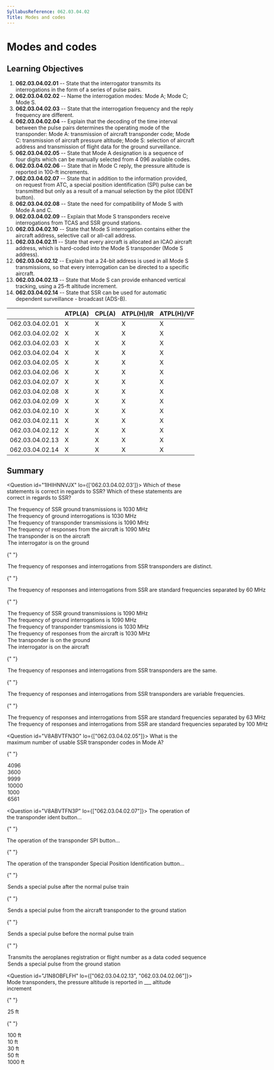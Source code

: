 ```yaml
---
SyllabusReference: 062.03.04.02
Title: Modes and codes
---
```


# Modes and codes

## Learning Objectives

1.  **062.03.04.02.01** -- State that the interrogator transmits its
    interrogations in the form of a series of pulse pairs.
2.  **062.03.04.02.02** -- Name the interrogation modes: Mode A; Mode C; Mode S.
3.  **062.03.04.02.03** -- State that the interrogation frequency and the reply
    frequency are different.
4.  **062.03.04.02.04** -- Explain that the decoding of the time interval between
    the pulse pairs determines the operating mode of the transponder: Mode A:
    transmission of aircraft transponder code; Mode C: transmission of aircraft
    pressure altitude; Mode S: selection of aircraft address and transmission of
    flight data for the ground surveillance.
5.  **062.03.04.02.05** -- State that Mode A designation is a sequence of four
    digits which can be manually selected from 4 096 available codes.
6.  **062.03.04.02.06** -- State that in Mode C reply, the pressure altitude is
    reported in 100-ft increments.
7.  **062.03.04.02.07** -- State that in addition to the information provided, on
    request from ATC, a special position identification (SPI) pulse can be
    transmitted but only as a result of a manual selection by the pilot (IDENT
    button).
8.  **062.03.04.02.08** -- State the need for compatibility of Mode S with Mode A
    and C.
9.  **062.03.04.02.09** -- Explain that Mode S transponders receive
    interrogations from TCAS and SSR ground stations.
10. **062.03.04.02.10** -- State that Mode S interrogation contains either the
    aircraft address, selective call or all-call address.
11. **062.03.04.02.11** -- State that every aircraft is allocated an ICAO
    aircraft address, which is hard-coded into the Mode S transponder (Mode S
    address).
12. **062.03.04.02.12** -- Explain that a 24-bit address is used in all Mode S
    transmissions, so that every interrogation can be directed to a specific
    aircraft.
13. **062.03.04.02.13** -- State that Mode S can provide enhanced vertical
    tracking, using a 25-ft altitude increment.
14. **062.03.04.02.14** -- State that SSR can be used for automatic dependent
    surveillance - broadcast (ADS-B).

|                 | ATPL(A) | CPL(A) | ATPL(H)/IR | ATPL(H)/VFR | CPL(H) | IR  | CBIR(A) |
| --------------- | ------- | ------ | ---------- | ----------- | ------ | --- | ------- |
| 062.03.04.02.01 | X       | X      | X          | X           | X      | X   | X       |
| 062.03.04.02.02 | X       | X      | X          | X           | X      | X   | X       |
| 062.03.04.02.03 | X       | X      | X          | X           | X      |     |         |
| 062.03.04.02.04 | X       | X      | X          | X           | X      |     |         |
| 062.03.04.02.05 | X       | X      | X          | X           | X      | X   | X       |
| 062.03.04.02.06 | X       | X      | X          | X           | X      | X   |         |
| 062.03.04.02.07 | X       | X      | X          | X           | X      | X   |         |
| 062.03.04.02.08 | X       | X      | X          | X           | X      | X   |         |
| 062.03.04.02.09 | X       | X      | X          | X           | X      | X   |         |
| 062.03.04.02.10 | X       | X      | X          | X           | X      | X   |         |
| 062.03.04.02.11 | X       | X      | X          | X           | X      | X   | X       |
| 062.03.04.02.12 | X       | X      | X          | X           | X      | X   |         |
| 062.03.04.02.13 | X       | X      | X          | X           | X      | X   |         |
| 062.03.04.02.14 | X       | X      | X          | X           | X      | X   |         |

## Summary

<Question id="1IHIHNNVJX" lo={['062.03.04.02.03']}>
  <Text variant="oneCorrect">Which of these statements is correct in regards to SSR?</Text>
  <Text variant="oneTwo">Which of these statements are correct in regards to SSR?</Text>
  <Option correct>The frequency of SSR ground transmissions is 1030 MHz</Option>
  <Option correct>The frequency of ground interrogations is 1030 MHz</Option>
  <Option correct>The frequency of transponder transmissions is 1090 MHz</Option>
  <Option correct>The frequency of responses from the aircraft is 1090 MHz</Option>
  <Option correct>The transponder is on the aircraft</Option>
  <Option correct>The interrogator is on the ground</Option>

{" "}

<Option correct>
  The frequency of responses and interrogations from SSR transponders are
  distinct.
</Option>

{" "}

<Option correct>
  The frequency of responses and interrogations from SSR are standard
  frequencies separated by 60 MHz
</Option>

{" "}

<Option>The frequency of SSR ground transmissions is 1090 MHz</Option>
<Option>The frequency of ground interrogations is 1090 MHz</Option>
<Option>The frequency of transponder transmissions is 1030 MHz</Option>
<Option>The frequency of responses from the aircraft is 1030 MHz</Option>
<Option>The transponder is on the ground</Option>
<Option>The interrogator is on the aircraft</Option>

{" "}

<Option>
  The frequency of responses and interrogations from SSR transponders are the
  same.
</Option>

{" "}

<Option>
  The frequency of responses and interrogations from SSR transponders are
  variable frequencies.
</Option>

{" "}

<Option>
  The frequency of responses and interrogations from SSR are standard
  frequencies separated by 63 MHz
</Option>

  <Option>
    The frequency of responses and interrogations from SSR are standard
    frequencies separated by 100 MHz
  </Option>
</Question>

<Question id="V8ABVTFN3O" lo={["062.03.04.02.05"]}>
  <Text variant="oneCorrect">
    What is the maximum number of usable SSR transponder codes in Mode A?
  </Text>

{" "}

<Option
  correct
  why="Each transponder digit can be a number between 0 and 7. 8 * 8 * 8 * 8 = 4096"
>
  4096
</Option>

  <Option>3600</Option>
  <Option>9999</Option>
  <Option>10000</Option>
  <Option>1000</Option>
  <Option>6561</Option>
</Question>

<Question id="V8ABVTFN3P" lo={["062.03.04.02.07"]}>
  <Text variant="oneCorrect">
    The operation of the transponder ident button...
  </Text>

{" "}

<Text variant="oneCorrect">The operation of the transponder SPI button...</Text>

{" "}

<Text variant="oneCorrect">
  The operation of the transponder Special Position Identification button...
</Text>

{" "}

<Option subject={[[]]}>
  Sends a special pulse after the normal pulse train
</Option>

{" "}

<Option subject={[[]]}>
  Sends a special pulse from the aircraft transponder to the ground station
</Option>

{" "}

<Option why="The special pulse is sent before the normal pulse train">
  Sends a special pulse before the normal pulse train
</Option>

{" "}

<Option why="This is a functionality of the normal transponder operation in mode C/S, not a particularity of the SPI mode.">
  Transmits the aeroplanes registration or flight number as a data coded
  sequence
</Option>

  <Option why="The ident button is available at the transponder in the aircraft.">
    Sends a special pulse from the ground station
  </Option>
</Question>

<Question id="J1N8OBFLFH" lo={["062.03.04.02.13", "062.03.04.02.06"]}>
  <Text variant="oneCorrect">
    Mode <Subject /> transponders, the pressure altitude is reported in \_\_\_
    altitude increment
  </Text>

{" "}

<Option subject={[["S"]]} why="True for Mode S">
  25 ft
</Option>

{" "}

<Option subject={[["C"]]} why="True for Mode C">
  100 ft
</Option>

  <Option>10 ft</Option>
  <Option>30 ft</Option>
  <Option>50 ft</Option>
  <Option>1000 ft</Option>
</Question>
